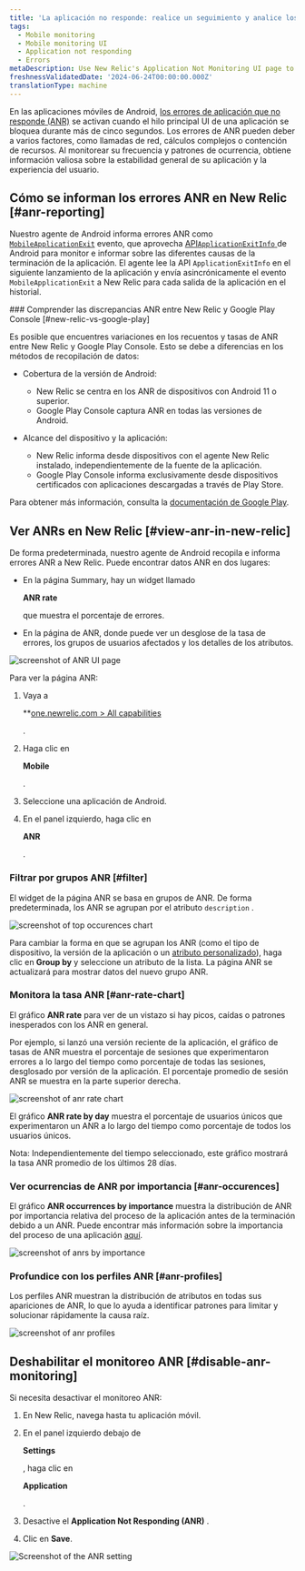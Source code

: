 ```yaml
---
title: 'La aplicación no responde: realice un seguimiento y analice los errores ANR'
tags:
  - Mobile monitoring
  - Mobile monitoring UI
  - Application not responding
  - Errors
metaDescription: Use New Relic's Application Not Monitoring UI page to track and analyze ANR errors.
freshnessValidatedDate: '2024-06-24T00:00:00.000Z'
translationType: machine
---
```








En las aplicaciones móviles de Android, [los errores de aplicación que no responde (ANR)](https://developer.android.com/topic/performance/vitals/anr) se activan cuando el hilo principal UI de una aplicación se bloquea durante más de cinco segundos. Los errores de ANR pueden deber a varios factores, como llamadas de red, cálculos complejos o contención de recursos. Al monitorear su frecuencia y patrones de ocurrencia, obtiene información valiosa sobre la estabilidad general de su aplicación y la experiencia del usuario.

## Cómo se informan los errores ANR en New Relic [#anr-reporting]

Nuestro agente de Android informa errores ANR como [`MobileApplicationExit`](/attribute-dictionary/?event=mobileApplicationExit) evento, que aprovecha [API`ApplicationExitInfo` ](https://developer.android.com/reference/android/app/ApplicationExitInfo)de Android para monitor e informar sobre las diferentes causas de la terminación de la aplicación. El agente lee la API `ApplicationExitInfo` en el siguiente lanzamiento de la aplicación y envía asincrónicamente el evento `MobileApplicationExit` a New Relic para cada salida de la aplicación en el historial.

<Callout variant="important">
  ### Comprender las discrepancias ANR entre New Relic y Google Play Console [#new-relic-vs-google-play]

  Es posible que encuentres variaciones en los recuentos y tasas de ANR entre New Relic y Google Play Console. Esto se debe a diferencias en los métodos de recopilación de datos:

  * Cobertura de la versión de Android:

    * New Relic se centra en los ANR de dispositivos con Android 11 o superior.
    * Google Play Console captura ANR en todas las versiones de Android.

  * Alcance del dispositivo y la aplicación:

    * New Relic informa desde dispositivos con el agente New Relic instalado, independientemente de la fuente de la aplicación.
    * Google Play Console informa exclusivamente desde dispositivos certificados con aplicaciones descargadas a través de Play Store.

  Para obtener más información, consulta la [documentación de Google Play](https://developer.android.com/topic/performance/vitals).
</Callout>

## Ver ANRs en New Relic [#view-anr-in-new-relic]

De forma predeterminada, nuestro agente de Android recopila e informa errores ANR a New Relic. Puede encontrar datos ANR en dos lugares:

* En la página Summary, hay un widget llamado

  <DNT>**ANR rate**</DNT>

  que muestra el porcentaje de errores.

* En la página de ANR, donde puede ver un desglose de la tasa de errores, los grupos de usuarios afectados y los detalles de los atributos.

<img
  title="ANR UI page"
  alt="screenshot of ANR UI page"
  src={mobileAnrUiPage}
/>

Para ver la página ANR:

1. Vaya a

   <DNT>\*\*[one.newrelic.com > All capabilities](https://one.newrelic.com/all-capabilities)</DNT>

   .

2. Haga clic en

   <DNT>**Mobile**</DNT>

   .

3. Seleccione una aplicación de Android.

4. En el panel izquierdo, haga clic en

   <DNT>**ANR**</DNT>

   .

### Filtrar por grupos ANR [#filter]

El widget de la página ANR se basa en grupos de ANR. De forma predeterminada, los ANR se agrupan por el atributo `description` .

<img
  title="top occurences chart"
  alt="screenshot of top occurences chart"
  src={mobileGroupBy}
/>

Para cambiar la forma en que se agrupan los ANR (como el tipo de dispositivo, la versión de la aplicación o un [atributo personalizado](/docs/data-apis/custom-data/custom-events/collect-custom-attributes/)), haga clic en <DNT>**Group by**</DNT> y seleccione un atributo de la lista. La página ANR se actualizará para mostrar datos del nuevo grupo ANR.

### Monitora la tasa ANR [#anr-rate-chart]

El gráfico <DNT>**ANR rate**</DNT> para ver de un vistazo si hay picos, caídas o patrones inesperados con los ANR en general.

Por ejemplo, si lanzó una versión reciente de la aplicación, el gráfico de tasas de ANR muestra el porcentaje de sesiones que experimentaron errores a lo largo del tiempo como porcentaje de todas las sesiones, desglosado por versión de la aplicación. El porcentaje promedio de sesión ANR se muestra en la parte superior derecha.

<img
  title="anr rate chart"
  alt="screenshot of anr rate chart"
  src={mobileAnrRateChart}
/>

El gráfico <DNT>**ANR rate by day**</DNT> muestra el porcentaje de usuarios únicos que experimentaron un ANR a lo largo del tiempo como porcentaje de todos los usuarios únicos.

Nota: Independientemente del tiempo seleccionado, este gráfico mostrará la tasa ANR promedio de los últimos 28 días.

### Ver ocurrencias de ANR por importancia [#anr-occurences]

El gráfico <DNT>**ANR occurrences by importance**</DNT> muestra la distribución de ANR por importancia relativa del proceso de la aplicación antes de la terminación debido a un ANR. Puede encontrar más información sobre la importancia del proceso de una aplicación [aquí](https://developer.android.com/reference/android/app/ApplicationExitInfo#getImportance).

<img
  title="anr occurrences by importance"
  alt="screenshot of anrs by importance"
  src={mobileAnrOccurencesbyImportance}
/>

### Profundice con los perfiles ANR [#anr-profiles]

Los perfiles ANR muestran la distribución de atributos en todas sus apariciones de ANR, lo que lo ayuda a identificar patrones para limitar y solucionar rápidamente la causa raíz.

<img
  title="anr profiles"
  alt="screenshot of anr profiles"
  src={mobileAnrProfiles}
/>

## Deshabilitar el monitoreo ANR [#disable-anr-monitoring]

Si necesita desactivar el monitoreo ANR:

1. En New Relic, navega hasta tu aplicación móvil.

2. En el panel izquierdo debajo de

   <DNT>**Settings**</DNT>

   , haga clic en

   <DNT>**Application**</DNT>

   .

3. Desactive el **Application Not Responding (ANR)** .

4. Clic en **Save**.

<img
  title="ANR setting toggle"
  alt="Screenshot of the ANR setting"
  src={mobileAnrSettingToggle}
/>